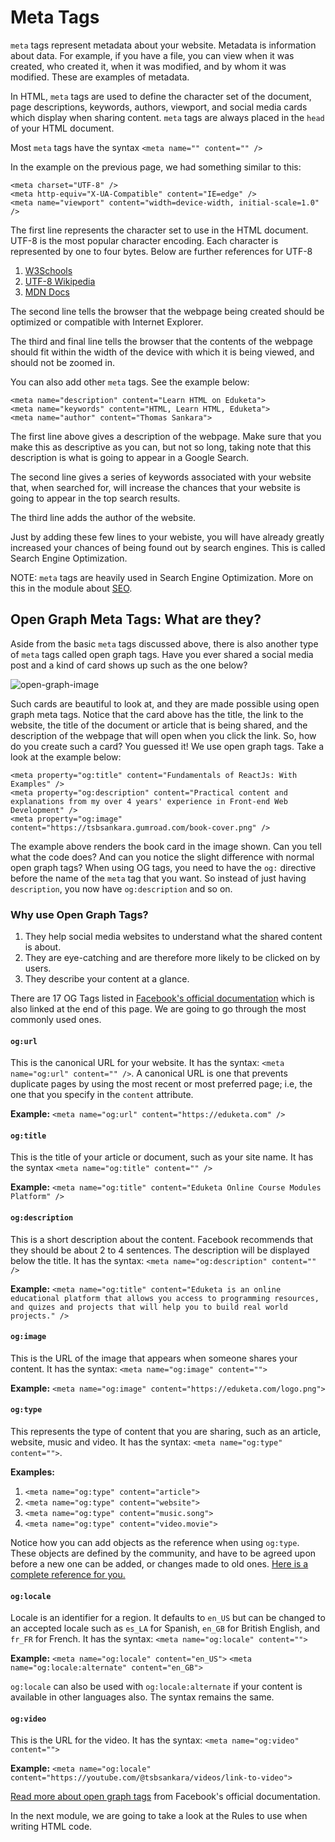 # Meta Tags

`meta` tags represent metadata about your website. Metadata is information about data. For example, if you have a file, you can view when it was created, who created it, when it was modified, and by whom it was modified. These are examples of metadata.

In HTML, `meta` tags are used to define the character set of the document, page descriptions, keywords, authors, viewport, and social media cards which display when sharing content. `meta` tags are always placed in the `head` of your HTML document.

Most `meta` tags have the syntax `<meta name="" content="" />`

In the example on the previous page, we had something similar to this:

```
<meta charset="UTF-8" />
<meta http-equiv="X-UA-Compatible" content="IE=edge" />
<meta name="viewport" content="width=device-width, initial-scale=1.0" />
```

The first line represents the character set to use in the HTML document. UTF-8 is the most popular character encoding. Each character is represented by one to four bytes. Below are further references for UTF-8

1. [W3Schools](https://www.w3schools.com/tags/tag_meta.asp)
2. [UTF-8 Wikipedia](https://en.wikipedia.org/wiki/UTF-8)
3. [MDN Docs](https://developer.mozilla.org/en-US/docs/Glossary/UTF-8)

The second line tells the browser that the webpage being created should be optimized or compatible with Internet Explorer.

The third and final line tells the browser that the contents of the webpage should fit within the width of the device with which it is being viewed, and should not be zoomed in.

You can also add other `meta` tags. See the example below:

```
<meta name="description" content="Learn HTML on Eduketa">
<meta name="keywords" content="HTML, Learn HTML, Eduketa">
<meta name="author" content="Thomas Sankara">
```

The first line above gives a description of the webpage. Make sure that you make this as descriptive as you can, but not so long, taking note that this description is what is going to appear in a Google Search.

The second line gives a series of keywords associated with your website that, when searched for, will increase the chances that your website is going to appear in the top search results.

The third line adds the author of the website.

Just by adding these few lines to your webiste, you will have already greatly increased your chances of being found out by search engines. This is called Search Engine Optimization.

NOTE: `meta` tags are heavily used in Search Engine Optimization. More on this in the module about [SEO](/HTML/seo).

## Open Graph Meta Tags: What are they?

Aside from the basic `meta` tags discussed above, there is also another type of `meta` tags called open graph tags. Have you ever shared a social media post and a kind of card shows up such as the one below?

![open-graph-image](src/assets/open-graph-image.png)

Such cards are beautiful to look at, and they are made possible using open graph meta tags. Notice that the card above has the title, the link to the website, the title of the document or article that is being shared, and the description of the webpage that will open when you click the link. So, how do you create such a card? You guessed it! We use open graph tags. Take a look at the example below:

```
<meta property="og:title" content="Fundamentals of ReactJs: With Examples" />
<meta property="og:description" content="Practical content and explanations from my over 4 years' experience in Front-end Web Development" />
<meta property="og:image" content="https://tsbsankara.gumroad.com/book-cover.png" />
```

The example above renders the book card in the image shown. Can you tell what the code does? And can you notice the slight difference with normal open graph tags? When using OG tags, you need to have the `og:` directive before the name of the `meta` tag that you want. So instead of just having `description`, you now have `og:description` and so on.

### Why use Open Graph Tags?

1. They help social media websites to understand what the shared content is about.
2. They are eye-catching and are therefore more likely to be clicked on by users.
3. They describe your content at a glance.

There are 17 OG Tags listed in [Facebook's official documentation](https://developers.facebook.com/docs/sharing/webmasters/) which is also linked at the end of this page. We are going to go through the most commonly used ones.

#### `og:url`
This is the canonical URL for your website. It has the syntax: `<meta name="og:url" content="" />`. A canonical URL is one that prevents duplicate pages by using the most recent or most preferred page; i.e, the one that you specify in the `content` attribute.

**Example:** `<meta name="og:url" content="https://eduketa.com" />`

#### `og:title`
This is the title of your article or document, such as your site name. It has the syntax `<meta name="og:title" content="" />`

**Example:**  `<meta name="og:title" content="Eduketa Online Course Modules Platform" />`

#### `og:description`
This is a short description about the content. Facebook recommends that they should be about 2 to 4 sentences. The description will be displayed below the title. It has the syntax: `<meta name="og:description" content="" />`

**Example:** `<meta name="og:title" content="Eduketa is an online educational platform that allows you access to programming resources, and quizes and projects that will help you to build real world projects." />`

#### `og:image`
This is the URL of the image that appears when someone shares your content. It has the syntax:  `<meta name="og:image" content="">`

**Example:** `<meta name="og:image" content="https://eduketa.com/logo.png">`

#### `og:type`
This represents the type of content that you are sharing, such as an article, website, music and video. It has the syntax: `<meta name="og:type" content="">`.

**Examples:** 
1. `<meta name="og:type" content="article">`
2. `<meta name="og:type" content="website">`
3. `<meta name="og:type" content="music.song">`
4. `<meta name="og:type" content="video.movie">`

Notice how you can add objects as the reference when using `og:type`. These objects are defined by the community, and have to be agreed upon before a new one can be added, or changes made to old ones. [Here is a complete reference for you.](https://ogp.me/)

#### `og:locale`
Locale is an identifier for a region. It defaults to `en_US` but can be changed to an accepted locale such as `es_LA` for Spanish, `en_GB` for British English, and `fr_FR` for French. It has the syntax: `<meta name="og:locale" content="">`

**Example:** 
`<meta name="og:locale" content="en_US">`
`<meta name="og:locale:alternate" content="en_GB">`

`og:locale` can also be used with `og:locale:alternate` if your content is available in other languages also. The syntax remains the same.

#### `og:video`
This is the URL for the video. It has the syntax: `<meta name="og:video" content="">`

**Example:** `<meta name="og:locale" content="https://youtube.com/@tsbsankara/videos/link-to-video">`

[Read more about open graph tags](https://developers.facebook.com/docs/sharing/webmasters/) from Facebook's official documentation.

In the next module, we are going to take a look at the Rules to use when writing HTML code.